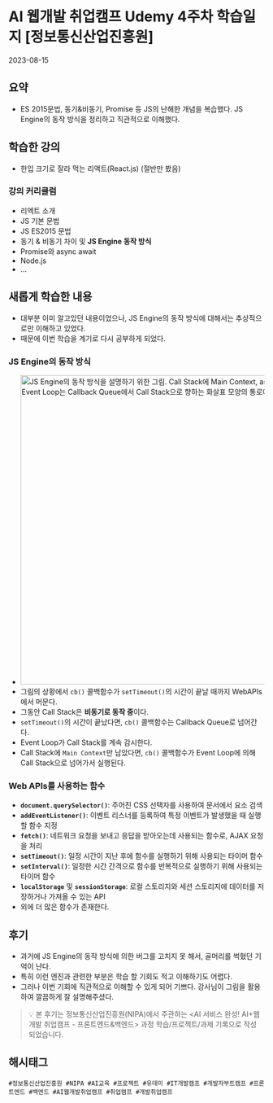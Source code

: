 
# AI 웹개발 취업캠프 Udemy 4주차 학습일지 [정보통신산업진흥원]
<time>2023-08-15</time>

## 요약
- ES 2015문법, 동기&비동기, Promise 등 JS의 난해한 개념을 복습했다. JS Engine의 동작 방식을 정리하고 직관적으로 이해했다.

## 학습한 강의
- 한입 크기로 잘라 먹는 리액트(React.js) (절반만 봤음)
### 강의 커리큘럼
- 리엑트 소개
- JS 기본 문법
- JS ES2015 문법
- 동기 & 비동기 차이 및 **JS Engine 동작 방식**
- Promise와 async await
- Node.js
- ...

## 새롭게 학습한 내용
- 대부분 이미 알고있던 내용이었으나, JS Engine의 동작 방식에 대해서는 추상적으로만 이해하고 있었다.
- 때문에 이번 학습을 계기로 다시 공부하게 되었다.

### JS Engine의 동작 방식
- <Image src={img1}
    width="1183"
    height="608"
    alt="JS Engine의 동작 방식을 설명하기 위한 그림. Call Stack에 Main Context, asyncAdd() 함수가 있다. WebAPIs에 setTimeout()에 쌓인 cb() 콜백함수가 있다. Callback Queue는 비어있다. Event Loop는 Callback Queue에서 Call Stack으로 향하는 화살표 모양의 통로이다." />
- 그림의 상황에서 `cb()` 콜백함수가 `setTimeout()`의 시간이 끝날 때까지 WebAPIs에서 머문다.
- 그동안 Call Stack은 **비동기로 동작 중**이다.
- `setTimeout()`의 시간이 끝났다면, `cb()` 콜백함수는 Callback Queue로 넘어간다.
- Event Loop가 Call Stack를 계속 감시한다.
- Call Stack에 `Main Context`만 남았다면, `cb()` 콜백함수가 Event Loop에 의해 Call Stack으로 넘어가서 실행된다.
### Web APIs를 사용하는 함수
- **`document.querySelector()`**: 주어진 CSS 선택자를 사용하여 문서에서 요소 검색
- **`addEventListener()`**: 이벤트 리스너를 등록하여 특정 이벤트가 발생했을 때 실행할 함수 지정
- **`fetch()`**: 네트워크 요청을 보내고 응답을 받아오는데 사용되는 함수로, AJAX 요청을 처리
- **`setTimeout()`**: 일정 시간이 지난 후에 함수를 실행하기 위해 사용되는 타이머 함수
- **`setInterval()`**: 일정한 시간 간격으로 함수를 반복적으로 실행하기 위해 사용되는 타이머 함수
- **`localStorage`** 및 **`sessionStorage`**: 로컬 스토리지와 세션 스토리지에 데이터를 저장하거나 가져올 수 있는 API
- 외에 더 많은 함수가 존재한다.

## 후기
- 과거에 JS Engine의 동작 방식에 의한 버그를 고치지 못 해서, 골머리를 썩혔던 기억이 난다.
- 특히 이런 엔진과 관련한 부분은 학습 할 기회도 적고 이해하기도 어렵다.
- 그러나 이번 기회에 직관적으로 이해할 수 있게 되어 기쁘다. 강사님이 그림을 활용하여 깔끔하게 잘 설명해주셨다.

> 💡 본 후기는 정보통신산업진흥원(NIPA)에서 주관하는 \<AI 서비스 완성! AI+웹개발 취업캠프 - 프론트엔드&백엔드\> 과정 학습/프로젝트/과제 기록으로 작성 되었습니다.

## 해시태그
    #정보통신산업진흥원 #NIPA #AI교육 #프로젝트 #유데미 #IT개발캠프 #개발자부트캠프 #프론트엔드 #백엔드 #AI웹개발취업캠프 #취업캠프 #개발취업캠프 